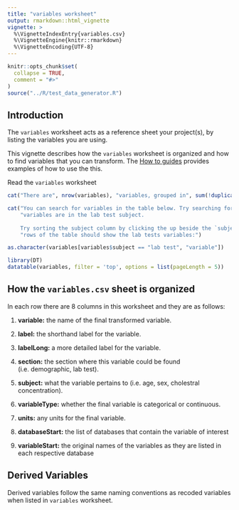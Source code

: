 ```yaml
---
title: "variables worksheet"
output: rmarkdown::html_vignette
vignette: >
  %\VignetteIndexEntry{variables.csv}     
  %\VignetteEngine{knitr::rmarkdown} 
  %\VignetteEncoding{UTF-8}
---
```


```r
knitr::opts_chunk$set(
  collapse = TRUE,
  comment = "#>"
)
source("../R/test_data_generator.R")
```

## Introduction

The `variables` worksheet acts as a reference sheet your project(s), by listing the variables you are using. 

This vignette describes how the `variables` worksheet is organized and how to find variables that you can transform. The [How to guides](../how_to/recode_variables.html) provides examples of how to use the this. 

Read the `variables` worksheet

```r
cat("There are", nrow(variables), "variables, grouped in", sum(!duplicated(variables$section)), "sections and", sum(!duplicated(variables$subject)), "subjects that are available for transformation.")

```

```r
cat("You can search for variables in the table below. Try searching for the lab tests. There are", sum(variables$subject == "lab test"),
    "variables are in the lab test subject. 
    
    Try sorting the subject column by clicking the up beside the `subject` heading: the top", sum(variables$subject == "lab test"),
    "rows of the table should show the lab tests variables:") 

as.character(variables[variables$subject == "lab test", "variable"])
```

```r
library(DT)
datatable(variables, filter = 'top', options = list(pageLength = 5))
```

## How the `variables.csv` sheet is organized

In each row there are 8 columns in this worksheet and they are as follows:

1. **variable:** the name of the final transformed variable.

2. **label:** the shorthand label for the variable.

3. **labelLong:** a more detailed label for the variable.

4. **section:** the section where this variable could be found (i.e. demographic, lab test).

5. **subject:** what the variable pertains to (i.e. age, sex, cholestral concentration).

6. **variableType:** whether the final variable is categorical or continuous.

7. **units:** any units for the final variable.

8. **databaseStart:** the list of databases that contain the variable of interest

9. **variableStart:** the original names of the variables as they are listed in each respective database

## Derived Variables

Derived variables follow the same naming conventions as recoded variables when listed in `variables` worksheet. 



